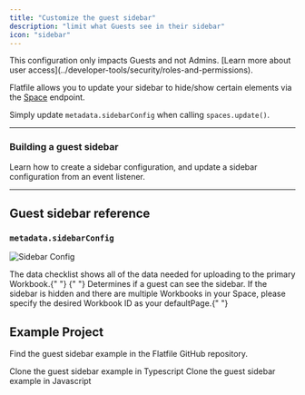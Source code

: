```yaml
---
title: "Customize the guest sidebar"
description: "limit what Guests see in their sidebar"
icon: "sidebar"
---
```


<Snippet file="shared/dxpbanner.mdx" />

<Info>
  This configuration only impacts Guests and not Admins. [Learn more about user
  access](../developer-tools/security/roles-and-permissions).
</Info>

Flatfile allows you to update your sidebar to hide/show certain elements via the <Tooltip tip="A micro-application...">[Space](../developer-tools/spaces)</Tooltip> endpoint.

Simply update `metadata.sidebarConfig` when calling `spaces.update()`.

---

### Building a guest sidebar

Learn how to create a sidebar configuration, and update a sidebar configuration from an event listener.

<Snippet file="guides/guest_sidebar/block1.mdx" />

---

## Guest sidebar reference

### `metadata.sidebarConfig`

![Sidebar Config](../images/customize/sidebarConfig.png)

<ParamField path="showDataChecklist" type="boolean">
  The data checklist shows all of the data needed for uploading to the primary
  Workbook.{" "}
</ParamField>
<ParamField path="showSidebar" type="boolean">
  {" "}
  Determines if a guest can see the sidebar. If the sidebar is hidden and there are
  multiple Workbooks in your Space, please specify the desired Workbook ID as your
  defaultPage.{" "}
</ParamField>

## Example Project

Find the guest sidebar example in the Flatfile GitHub repository.

<CardGroup cols={2}>
  <Card
    title="typescript"
    icon="code-merge"
    href="https://github.com/FlatFilers/flatfile-docs-kitchen-sink/blob/main/typescript/guest-sidebar/index.ts"
  >
    Clone the guest sidebar example in Typescript
  </Card>
  <Card
    title="javascript"
    icon="js"
    href="https://github.com/FlatFilers/flatfile-docs-kitchen-sink/blob/main/javascript/guest-sidebar/index.js"
  >
    Clone the guest sidebar example in Javascript
  </Card>
</CardGroup>
